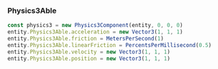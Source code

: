 ### Physics3Able
```ts
const physics3 = new Physics3Component(entity, 0, 0, 0)
entity.Physics3Able.acceleration = new Vector3(1, 1, 1)
entity.Physics3Able.friction = MetersPerSecond(1)
entity.Physics3Able.linearFriction = PercentsPerMillisecond(0.5)
entity.Physics3Able.velocity = new Vector3(1, 1, 1)
entity.Physics3Able.position = new Vector3(1, 1, 1)
```
